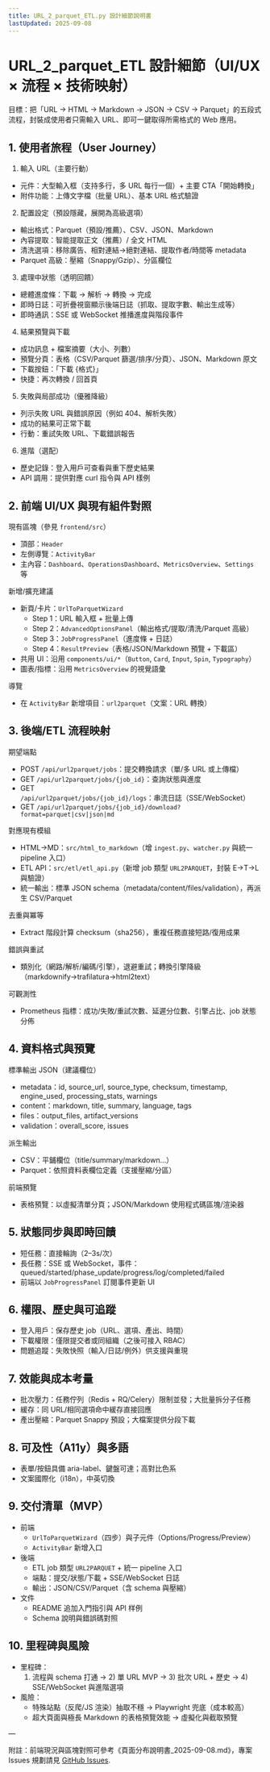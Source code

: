 ```yaml
---
title: URL_2_parquet_ETL.py 設計細節說明書
lastUpdated: 2025-09-08
---
```



# URL_2_parquet_ETL 設計細節（UI/UX × 流程 × 技術映射）

目標：把「URL → HTML → Markdown → JSON → CSV → Parquet」的五段式流程，封裝成使用者只需輸入 URL、即可一鍵取得所需格式的 Web 應用。

## 1. 使用者旅程（User Journey）

1) 輸入 URL（主要行動）
- 元件：大型輸入框（支持多行，多 URL 每行一個）+ 主要 CTA「開始轉換」
- 附件功能：上傳文字檔（批量 URL）、基本 URL 格式驗證

2) 配置設定（預設隱藏，展開為高級選項）
- 輸出格式：Parquet（預設/推薦）、CSV、JSON、Markdown
- 內容提取：智能提取正文（推薦）/ 全文 HTML
- 清洗選項：移除廣告、相對連結→絕對連結、提取作者/時間等 metadata
- Parquet 高級：壓縮（Snappy/Gzip）、分區欄位

3) 處理中狀態（透明回饋）
- 總體進度條：下載 → 解析 → 轉換 → 完成
- 即時日誌：可折疊視窗顯示後端日誌（抓取、提取字數、輸出生成等）
- 即時通訊：SSE 或 WebSocket 推播進度與階段事件

4) 結果預覽與下載
- 成功訊息 + 檔案摘要（大小、列數）
- 預覽分頁：表格（CSV/Parquet 篩選/排序/分頁）、JSON、Markdown 原文
- 下載按鈕：「下載 {格式}」
- 快捷：再次轉換 / 回首頁

5) 失敗與局部成功（優雅降級）
- 列示失敗 URL 與錯誤原因（例如 404、解析失敗）
- 成功的結果可正常下載
- 行動：重試失敗 URL、下載錯誤報告

6) 進階（選配）
- 歷史記錄：登入用戶可查看與重下歷史結果
- API 調用：提供對應 curl 指令與 API 樣例

## 2. 前端 UI/UX 與現有組件對照

現有區塊（參見 `frontend/src`）
- 頂部：`Header`
- 左側導覽：`ActivityBar`
- 主內容：`Dashboard`、`OperationsDashboard`、`MetricsOverview`、`Settings` 等

新增/擴充建議
- 新頁/卡片：`UrlToParquetWizard`
  - Step 1：URL 輸入框 + 批量上傳
  - Step 2：`AdvancedOptionsPanel`（輸出格式/提取/清洗/Parquet 高級）
  - Step 3：`JobProgressPanel`（進度條 + 日誌）
  - Step 4：`ResultPreview`（表格/JSON/Markdown 預覽 + 下載區）
- 共用 UI：沿用 `components/ui/*`（`Button`, `Card`, `Input`, `Spin`, `Typography`）
- 圖表/指標：沿用 `MetricsOverview` 的視覺語彙

導覽
- 在 `ActivityBar` 新增項目：`url2parquet`（文案：URL 轉換）

## 3. 後端/ETL 流程映射

期望端點
- POST `/api/url2parquet/jobs`：提交轉換請求（單/多 URL 或上傳檔）
- GET `/api/url2parquet/jobs/{job_id}`：查詢狀態與進度
- GET `/api/url2parquet/jobs/{job_id}/logs`：串流日誌（SSE/WebSocket）
- GET `/api/url2parquet/jobs/{job_id}/download?format=parquet|csv|json|md`

對應現有模組
- HTML→MD：`src/html_to_markdown`（增 `ingest.py`、`watcher.py` 與統一 pipeline 入口）
- ETL API：`src/etl/etl_api.py`（新增 job 類型 `URL2PARQUET`，封裝 E→T→L 與驗證）
- 統一輸出：標準 JSON schema（metadata/content/files/validation），再派生 CSV/Parquet

去重與冪等
- Extract 階段計算 checksum（sha256），重複任務直接短路/復用成果

錯誤與重試
- 類別化（網路/解析/編碼/引擎），退避重試；轉換引擎降級（markdownify→trafilatura→html2text）

可觀測性
- Prometheus 指標：成功/失敗/重試次數、延遲分位數、引擎占比、job 狀態分佈

## 4. 資料格式與預覽

標準輸出 JSON（建議欄位）
- metadata：id, source_url, source_type, checksum, timestamp, engine_used, processing_stats, warnings
- content：markdown, title, summary, language, tags
- files：output_files, artifact_versions
- validation：overall_score, issues

派生輸出
- CSV：平鋪欄位（title/summary/markdown…）
- Parquet：依照資料表欄位定義（支援壓縮/分區）

前端預覽
- 表格預覽：以虛擬清單分頁；JSON/Markdown 使用程式碼區塊/渲染器

## 5. 狀態同步與即時回饋

- 短任務：直接輪詢（2–3s/次）
- 長任務：SSE 或 WebSocket，事件：queued/started/phase_update/progress/log/completed/failed
- 前端以 `JobProgressPanel` 訂閱事件更新 UI

## 6. 權限、歷史與可追蹤

- 登入用戶：保存歷史 job（URL、選項、產出、時間）
- 下載權限：僅限提交者或同組織（之後可接入 RBAC）
- 問題追蹤：失敗快照（輸入/日誌/例外）供支援與重現

## 7. 效能與成本考量

- 批次壓力：任務佇列（Redis + RQ/Celery）限制並發；大批量拆分子任務
- 緩存：同 URL/相同選項命中緩存直接回應
- 產出壓縮：Parquet Snappy 預設；大檔案提供分段下載

## 8. 可及性（A11y）與多語

- 表單/按鈕具備 aria-label、鍵盤可達；高對比色系
- 文案國際化（i18n），中英切換

## 9. 交付清單（MVP）

- 前端
  - `UrlToParquetWizard`（四步）與子元件（Options/Progress/Preview）
  - `ActivityBar` 新增入口
- 後端
  - ETL job 類型 `URL2PARQUET` + 統一 pipeline 入口
  - 端點：提交/狀態/下載 + SSE/WebSocket 日誌
  - 輸出：JSON/CSV/Parquet（含 schema 與壓縮）
- 文件
  - README 追加入門指引與 API 样例
  - Schema 說明與錯誤碼對照

## 10. 里程碑與風險

- 里程碑：
  1) 流程與 schema 打通 → 2) 單 URL MVP → 3) 批次 URL + 歷史 → 4) SSE/WebSocket 與進階選項
- 風險：
  - 特殊站點（反爬/JS 渲染）抽取不穩 → Playwright 兜底（成本較高）
  - 超大頁面與極長 Markdown 的表格預覽效能 → 虛擬化與截取預覽

—

附註：前端現況與區塊對照可參考《頁面分布說明書_2025-09-08.md》，專案 Issues 規劃請見 [GitHub Issues](https://github.com/jason660519/Proxy-Crawler-System/issues).
